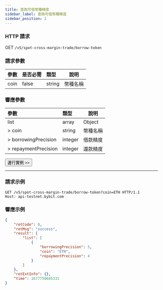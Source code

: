 ```yaml
---
title: 查詢可借幣種精度
sidebar_label: 查詢可借幣種精度
sidebar_position: 2
---
```


### HTTP 請求
GET `/v5/spot-cross-margin-trade/borrow-token`

### 請求參數
| 參數 |是否必需| 類型 | 說明|
|:----- |:-------|:-----|------ |
|coin|false|string|幣種名稱 |

### 響應參數
| 參數 | 類型 | 說明|
|:----- |:-----|----- |
|list|array|Object|
|> coin|string |幣種名稱 |
|> borrowingPrecision|integer |借款精度 |
|> repaymentPrecision|integer |還款精度 |

<a href="/api-explorer/v5/spot-margin-normal/borrowable-data"><Button>運行實例 >></Button></a>

---

### 請求示例

```http
GET /v5/spot-cross-margin-trade/borrow-token?coin=ETH HTTP/1.1
Host: api-testnet.bybit.com
```

### 響應示例

```json
{
    "retCode": 0,
    "retMsg": "success",
    "result": {
        "list": [
            {
                "borrowingPrecision": 5,
                "coin": "ETH",
                "repaymentPrecision": 4
            }
        ]
    },
    "retExtInfo": {},
    "time": 1677750685331
}
```
